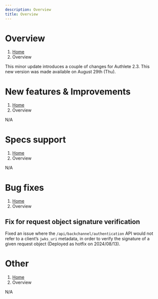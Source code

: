 ```yaml
---
description: Overview
title: Overview
---
```



# Overview
1. [Home](https://www.authlete.com/)
3. Overview

This minor update introduces a couple of changes for Authlete 2.3.
This new version was made available on August 29th (Thu).

# New features & Improvements
1. [Home](https://www.authlete.com/)
3. Overview

N/A

# Specs support
1. [Home](https://www.authlete.com/)
3. Overview

N/A

# Bug fixes
1. [Home](https://www.authlete.com/)
3. Overview

## Fix for request object signature verification

Fixed an issue where the `/api/backchannel/authentication` API would not refer to a client’s `jwks_uri` metadata, in order to verify the signature of a given request object (Deployed as hotfix on 2024/08/13).

# Other
1. [Home](https://www.authlete.com/)
3. Overview

N/A
